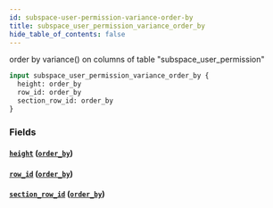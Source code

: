```yaml
---
id: subspace-user-permission-variance-order-by
title: subspace_user_permission_variance_order_by
hide_table_of_contents: false
---
```


order by variance() on columns of table "subspace_user_permission"

```graphql
input subspace_user_permission_variance_order_by {
  height: order_by
  row_id: order_by
  section_row_id: order_by
}
```

### Fields

#### [`height`](#) ([`order_by`](../enums/order-by))

#### [`row_id`](#) ([`order_by`](../enums/order-by))

#### [`section_row_id`](#) ([`order_by`](../enums/order-by))
